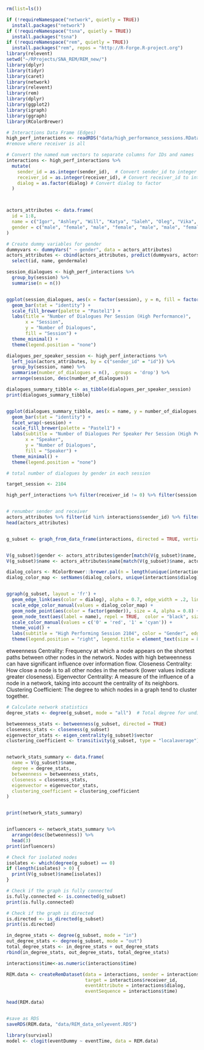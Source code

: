 ```r

rm(list=ls())

if (!requireNamespace("network", quietly = TRUE))
  install.packages("network")
if (!requireNamespace("tsna", quietly = TRUE))
  install.packages("tsna")
if (!requireNamespace("rem", quietly = TRUE))
  install.packages("rem", repos = "http://R-Forge.R-project.org")
library(relevent)
setwd("~/RProjects/SNA_REM/REM_new/")
library(dplyr)
library(tidyr)
library(caret)
library(network)
library(relevent)
library(rem)
library(dplyr)
library(ggplot2)
library(igraph)
library(ggraph)
library(RColorBrewer)

```






```r
# Interactions Data Frame (Edges)
high_perf_interactions <- readRDS("data/high_performance_sessions.RData") %>% select(session, sender_id, receiver_id, dialog, time)
#remove where receiver is all

# Convert the named num vectors to separate columns for IDs and names
interactions <- high_perf_interactions %>%
  mutate(
    sender_id = as.integer(sender_id),  # Convert sender_id to integer
    receiver_id = as.integer(receiver_id), # Convert receiver_id to integer
    dialog = as.factor(dialog) # Convert dialog to factor
  )



actors_attributes <- data.frame(
  id = 1:8,
  name = c("Igor", "Ashley", "Will", "Katya", "Saleh", "Oleg", "Vika", "Alex"),
  gender = c("male", "female", "male", "female", "male", "male", "female", "male")
)

# Create dummy variables for gender
dummyvars <- dummyVars(" ~ gender", data = actors_attributes)
actors_attributes <- cbind(actors_attributes, predict(dummyvars, actors_attributes)) %>%
  select(id, name, gendermale)
```


```r

session_dialogues <- high_perf_interactions %>%
  group_by(session) %>%
  summarise(n = n())


ggplot(session_dialogues, aes(x = factor(session), y = n, fill = factor(session))) + 
  geom_bar(stat = "identity") +
  scale_fill_brewer(palette = "Pastel1") +  
  labs(title = "Number of Dialogues Per Session (High Performance)",
       x = "Session",
       y = "Number of Dialogues",
       fill = "Session") +
  theme_minimal() + 
  theme(legend.position = "none") 

```


```r

dialogues_per_speaker_session <- high_perf_interactions %>%
  left_join(actors_attributes, by = c("sender_id" = "id")) %>%
  group_by(session, name) %>%
  summarise(number_of_dialogues = n(), .groups = 'drop') %>%
  arrange(session, desc(number_of_dialogues))

dialogues_summary_tibble <- as_tibble(dialogues_per_speaker_session)
print(dialogues_summary_tibble)


ggplot(dialogues_summary_tibble, aes(x = name, y = number_of_dialogues, fill = name)) + 
  geom_bar(stat = "identity") +
  facet_wrap(~session) +
  scale_fill_brewer(palette = "Pastel1") +  
  labs(subtitle = "Number of Dialogues Per Speaker Per Session (High Performance)",
       x = "Speaker",
       y = "Number of Dialogues",
       fill = "Speaker") +
  theme_minimal() + 
  theme(legend.position = "none") 

```

```r
# total number of dialogues by gender in each session
```

```r
target_session <- 2104

high_perf_interactions %>% filter(receiver_id != 0) %>% filter(session == target_session) %>% select(-session) %>% mutate(time = 1:nrow(.))  %>% select(sender_id, receiver_id, time,dialog)  %>% mutate(dialog = as.factor(dialog), sender_id = as.integer(sender_id), receiver_id = as.integer(receiver_id)) -> interactions


# renumber sender and receiver
actors_attributes %>% filter(id %in% interactions$sender_id) %>% filter(id %in% interactions$receiver_id) -> actors_attributes
head(actors_attributes)


g_subset <- graph_from_data_frame(interactions, directed = TRUE, vertices = data.frame(actors_attributes))


V(g_subset)$gender <- actors_attributes$gender[match(V(g_subset)$name, actors_attributes$name)]
V(g_subset)$name <- actors_attributes$name[match(V(g_subset)$name, actors_attributes$name)]

```

```r

dialog_colors <- RColorBrewer::brewer.pal(n = length(unique(interactions$dialog)), name = "Pastel2")
dialog_color_map <- setNames(dialog_colors, unique(interactions$dialog))


ggraph(g_subset, layout = 'fr') +
  geom_edge_link(aes(color = dialog), alpha = 0.7, edge_width = .2, lineend = "butt", arrow = arrow(type = 'closed', length = unit(4, 'mm'))) +
  scale_edge_color_manual(values = dialog_color_map) +
  geom_node_point(aes(color = factor(gender)), size = 4, alpha = 0.8) +
  geom_node_text(aes(label = name), repel = TRUE,  color = "black", size = 3, vjust = 1, nudge_x = -.02) +
  scale_color_manual(values = c('0' = 'red', '1' = 'cyan')) +
  theme_void() +
  labs(subtitle = "High Performing Session 2104", color = "Gender", edge_color = "Dialog") +
  theme(legend.position = "right", legend.title = element_text(size = 8))
```


etweenness Centrality: Frequency at which a node appears on the shortest paths between other nodes in the network. Nodes with high betweenness can have significant influence over information flow.
Closeness Centrality: How close a node is to all other nodes in the network (lower values indicate greater closeness).
Eigenvector Centrality: A measure of the influence of a node in a network, taking into account the centrality of its neighbors.
Clustering Coefficient: The degree to which nodes in a graph tend to cluster together.


```r
# Calculate network statistics
degree_stats <- degree(g_subset, mode = "all")  # Total degree for undirected graphs

betweenness_stats <- betweenness(g_subset, directed = TRUE)
closeness_stats <- closeness(g_subset)
eigenvector_stats <- eigen_centrality(g_subset)$vector
clustering_coefficient <- transitivity(g_subset, type = "localaverage")


network_stats_summary <- data.frame(
  name = V(g_subset)$name,
  degree = degree_stats,
  betweenness = betweenness_stats,
  closeness = closeness_stats,
  eigenvector = eigenvector_stats,
  clustering_coefficient = clustering_coefficient
)


print(network_stats_summary)


influencers <- network_stats_summary %>%
  arrange(desc(betweenness)) %>%
  head(3) 
print(influencers)
```


```r
# Check for isolated nodes
isolates <- which(degree(g_subset) == 0)
if (length(isolates) > 0) {
  print(V(g_subset)$name[isolates])
}

# Check if the graph is fully connected
is.fully.connected <- is.connected(g_subset)
print(is.fully.connected)

# Check if the graph is directed
is.directed <- is_directed(g_subset)
print(is.directed)

```


```r
in_degree_stats <- degree(g_subset, mode = "in")
out_degree_stats <- degree(g_subset, mode = "out")
total_degree_stats <- in_degree_stats + out_degree_stats
rbind(in_degree_stats, out_degree_stats, total_degree_stats)

```

```r
interactions$time<-as.numeric(interactions$time) 

REM.data <- createRemDataset(data = interactions, sender = interactions$sender_id,
                             target = interactions$receiver_id, 
                             eventAttribute = interactions$dialog,
                             eventSequence = interactions$time)
```



```r
head(REM.data)
```

```r

```

```r
#save as RDS
saveRDS(REM.data, "data/REM_data_onlyevent.RDS")

```


```r
library(survival)
model <- clogit(eventDummy ~ eventTime, data = REM.data)

```

```r

```



